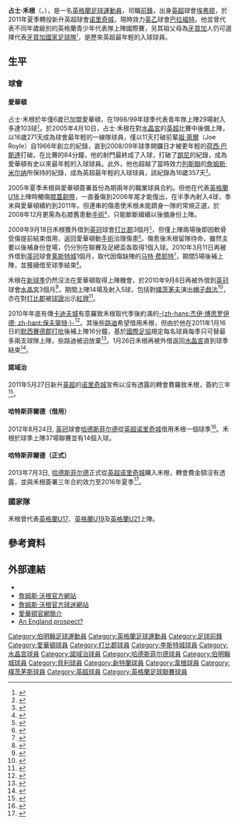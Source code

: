 {{noteTA|G1=足球|G2=EPL|G3=FAcup
|T=zh-hans:詹姆斯·沃根; zh-hant:占士·禾根;
|1=zh-hans:詹姆斯·沃根; zh-hant:占士·禾根;
|2=zh-hans:沃根; zh-hant:禾根;
|3=zh-hans:詹姆斯·米尔纳; zh-hant:占士·米拿;
}}
{{Infobox football biography
| name           = 詹姆斯·沃根<br />''James Vaughan''
| image          = James Vaughan 2016.jpg
| caption             = 
| fullname       = James Oliver Vaughan
| birth_date     = {{Birth date and age|1988|7|14|24|df=y}}
| birth_place    = 英格蘭[[伯明翰|伯明翰]]
| height         = {{height|m=1.80}}
| position            = [[前鋒_(足球)|前鋒]]
|currentclub    = [[布拉德福德城足球俱乐部|巴拉福特]]
|clubnumber     = 12
| youthyears1    = 2002–2004 | youthclubs1 = [[埃弗顿足球俱乐部|埃弗顿]]
| years1         = 2004–2011 | clubs1 = [[埃弗顿足球俱乐部|埃弗顿]] | caps1 = 47 | goals1 = 7
| years2         = 2009      | clubs2 = → [[德比郡足球俱乐部|德比郡]] | caps2 = 2 | goals2 = 0
| years3         = 2010      | clubs3 = → [[莱斯特城足球俱乐部|莱斯特城]] | caps3 = 8 | goals3 = 1
| years4         = 2010      | clubs4 = → [[水晶宫足球俱乐部|水晶宮]] | caps4 = 14 | goals4 = 5
| years5         = 2011      | clubs5 = → [[水晶宫足球俱乐部|水晶宮]] | caps5 = 16 | goals5 = 4
| years6         = 2011–2013 | clubs6 = [[诺里奇城足球俱乐部|诺里奇城]] | caps6 = 5 | goals6 = 0
| years7         = 2012–2013 | clubs7 = → [[哈德斯菲尔德足球俱乐部|哈德斯菲尔德]] | caps7 = 33 | goals7 = 14
| years8         = 2013–2016 | clubs8 = [[哈德斯菲尔德足球俱乐部|哈德斯菲尔德]] | caps8 = 53 | goals8 = 17
| years9         = 2015–2016 | clubs9 = → [[伯明翰足球會|伯明翰]] | caps9 = 15 | goals9 = 0
| years10        = 2016      | clubs10 = [[伯明翰足球會|伯明翰]] | caps10 = 0 | goals10 = 0
| years11        = 2016–2017 | clubs11 = [[貝里足球俱樂部|貝里]] | caps11 = 37 | goals11 = 24
| years12        = 2017–2018 | clubs12= [[桑德兰足球俱乐部|桑德兰]]                        | caps12= 23  | goals12= 2
| years13        = 2018–2019 | clubs13= [[威根竞技足球俱乐部|威根]]                  | caps13= 38   | goals13= 5
| years14         = 2019 | clubs14 = → [[朴茨茅斯足球俱乐部|朴茨茅斯]] | caps14 = 11 | goals14 = 0
| years15        = 2019– | clubs15= [[布拉德福德城足球俱乐部|巴拉福特]]                  | caps15= 11   | goals15= 3
| nationalyears1 = 2004–2005 | nationalteam1 = [[英格蘭17歲以下足球代表隊|英格蘭U17]] | nationalcaps1  = 6 | nationalgoals1 = 2
| nationalyears2 = 2006–2007 | nationalteam2 = [[英格蘭19歲以下足球代表隊|英格蘭U19]] | nationalcaps2  = 3 | nationalgoals2 = 3
| nationalyears3 = 2007–2011 | nationalteam3 = [[英格蘭21歲以下足球代表隊|英格蘭U21]] | nationalcaps3  = 4 | nationalgoals3 = 0
| medaltemplates      = 
| club-update         = 2019年9月28日 02:55 (UTC)
| nationalteam-update = 2013年6月1日 13:40 (UTC)
}}

'''占士·禾根'''（{{lang-en|'''James Vaughan'''}}，{{bd|1988年|7月14日|catIdx=Vaughan, James}}），是一名[[英格蘭|英格蘭]][[足球|足球]][[運動員|運動員]]，司職[[前鋒_(足球)|前鋒]]，出身[[英超|英超]]球會[[埃弗顿足球俱乐部|埃弗顿]]，於2011年夏季轉投新升英超球會[[诺里奇城足球俱乐部|诺里奇城]]，現時效力[[英乙|英乙]]球會[[布拉德福德城足球俱乐部|巴拉福特]]。他並曾代表不同年歲級別的英格蘭青少年代表隊上陣國際賽，另其祖父母為[[牙買加|牙買加]]人仍可選擇代表[[牙買加國家足球隊|牙買加國家足球隊]]<small><ref>{{cite news |language=en |url=http://www.examiner.co.uk/sport/football/news/huddersfield-towns-james-vaughan-fingers-4930103 |title=Huddersfield Town’s James Vaughan has fingers crossed for Jamaican call |publisher=''examiner.co.uk'' |date=2013-04-27 |accessdate=2013-09-18 |archive-date=2017-09-01 |archive-url=https://web.archive.org/web/20170901112229/http://www.examiner.co.uk/sport/football/news/huddersfield-towns-james-vaughan-fingers-4930103 |dead-url=no }}</ref></small>，是歷來英超最年輕的入球球員。

==生平==
===球會===
====愛華頓====
占士·禾根於年僅6歲已加盟愛華頓，在1998/99年球季代表青年隊上陣29場射入多達103球<small><ref name="Saturday Interview">{{cite web |language=en |url=http://www.guardian.co.uk/football/2007/apr/28/newsstory.sport2 |title=Vaughan cuts loose again after fright of his life |publisher=''guardian.co.uk'' |date=2007-04-28 |accessdate=2009-09-19 |archive-date=2012-10-13 |archive-url=https://web.archive.org/web/20121013233031/http://www.guardian.co.uk/football/2007/apr/28/newsstory.sport2 |dead-url=no }}</ref></small>。於2005年4月10日，占士·禾根在對[[水晶宫足球俱乐部|水晶宮]]的[[英超|英超]]比賽中後備上陣，以16歲271天成為球會最年輕的一線隊球員，僅以11天打破前輩[[祖·萊爾|祖·萊爾]]（Joe Royle）自1966年創立的紀錄，直到2008/09年球季開鑼日才被更年輕的[[荷西·巴斯達|荷西·巴斯達]]打破。在比賽的84分鐘，他的射門最終成了入球，打破了[[朗尼|朗尼]]的紀錄，成為愛華頓有史以來最年輕的入球球員。此外，他也超越了當時效力[[列斯聯足球會|列斯聯]]的[[詹姆斯·米尔纳|詹姆斯·米尔纳]]所保持的紀錄，成為英超最年輕的入球球員，該紀錄為16歲357天<small><ref>{{cite news |language=en |url=http://news.bbc.co.uk/sport2/hi/football/eng_prem/4431011.stm |title=Irvine hails Vaughan dream debut |publisher=[[BBC|BBC]] Sport |date=2005-04-10 |accessdate=2009-09-19 |archive-date=2015-06-29 |archive-url=https://web.archive.org/web/20150629064219/http://news.bbc.co.uk/sport2/hi/football/eng_prem/4431011.stm |dead-url=no }}</ref></small>。

2005年夏季禾根與愛華頓簽署首份為期兩年的職業球員合約。但他在代表[[英格蘭18歲以下足球代表隊|英格蘭U18]]上陣時觸傷[[膝蓋|膝蓋]][[韌帶|韌帶]]，一直養傷到2006年尾才能復出，在半季內射入4球，季末與愛華頓續約到2011年。但連串的傷患使禾根未能躋身一隊的常規正選，於2008年12月更需為右膝舊患動[[手術|手術]]<small><ref>{{cite news |language=en |url=http://news.bbc.co.uk/sport2/hi/football/teams/e/everton/7748394.stm |title=Vaughan undergoes surgery on knee |publisher=[[BBC|BBC]] Sport |date=2008-12-18 |accessdate=2009-09-19 |archive-date=2021-02-06 |archive-url=https://web.archive.org/web/20210206104951/http://news.bbc.co.uk/sport2/hi/football/teams/e/everton/7748394.stm |dead-url=no }}</ref></small>，只能斷斷續續以後備身份上陣。

2009年9月18日禾根獲外借到[[英冠|英冠]]球會[[德比郡足球俱乐部|打比郡]]3個月<small><ref>{{cite news |language=en |url=http://news.bbc.co.uk/sport2/hi/football/teams/d/derby_county/8262613.stm |title=Everton's Vaughan loaned to Derby |publisher=[[BBC|BBC]] Sport |date=2009-09-18 |accessdate=2009-09-19 |archive-date=2021-02-06 |archive-url=https://web.archive.org/web/20210206105026/http://news.bbc.co.uk/sport2/hi/football/teams/d/derby_county/8262613.stm |dead-url=no }}</ref></small>，但僅上陣兩場後即因軟骨受傷提前結束借用，返回愛華頓動[[手術|手術]]治理傷患<small><ref>{{cite news |language=en |url=http://www.evertonfc.com/news/archive/another-vaughan-setback.html |title=Another Vaughan Setback |publisher=[[埃弗顿足球俱乐部|''evertonfc.com'']] |date=2009-10-07 |accessdate=2010-03-12 |archive-url=https://web.archive.org/web/20091225042216/http://evertonfc.com/news/archive/another-vaughan-setback.html |archive-date=2009-12-25 |dead-url=yes }}</ref></small>。傷愈後禾根留隊待命，雖然主要以後補身份登場，仍分別在聯賽及足總盃各取得1個入球。2010年3月11日再被外借到[[英冠|英冠]]球會[[莱斯特城足球俱乐部|莱斯特城]]1個月，取代因傷缺陣的[[马特·费耶特|马特·费耶特]]<small><ref>{{cite news |language=en |url=http://www.skysports.com/story/0,19528,12875_6015923,00.html |title=Foxes bring in Vaughan |publisher=Sky Sports |date=2010-03-11 |accessdate=2010-03-12 |archive-date=2017-02-18 |archive-url=https://web.archive.org/web/20170218063402/http://www.skysports.com/story/0,19528,12875_6015923,00.html |dead-url=no }}</ref></small>，期間5場後補上陣，並獲續借至球季結束<small><ref>{{cite news |language=en |url=http://news.bbc.co.uk/sport2/hi/football/teams/l/leicester_city/8619893.stm |title=James Vaughan extends loan at Leicester City |publisher=[[BBC|BBC]] Sport |date=2010-04-14 |accessdate=2010-04-15 |archive-date=2021-02-06 |archive-url=https://web.archive.org/web/20210206105011/http://news.bbc.co.uk/sport2/hi/football/teams/l/leicester_city/8619893.stm |dead-url=no }}</ref></small>。

禾根在[[2010年至2011年英格蘭超級聯賽|新球季]]仍然沒法在愛華頓取得上陣機會，於2010年9月8日再被外借到[[英冠|英冠]]球會[[水晶宫足球俱乐部|水晶宮]]3個月<ref>{{cite news |language=en |url=http://news.bbc.co.uk/sport2/hi/football/teams/c/crystal_palace/8982010.stm |title=Crystal Palace sign Everton's James Vaughan on loan |publisher=[[BBC|BBC]] Sport |date=2010-09-08 |accessdate=2010-09-09 |archive-date=2011-02-01 |archive-url=https://web.archive.org/web/20110201094128/http://news.bbc.co.uk/sport2/hi/football/teams/c/crystal_palace/8982010.stm |dead-url=no }}</ref>，期間上陣14場及射入5球，包括對[[朴茨茅斯足球俱乐部|樸茨茅夫]]演出[[帽子戲法|帽子戲法]]<ref>{{cite news |language=en |url=http://news.bbc.co.uk/sport2/hi/football/eng_div_1/8989418.stm |title=Crystal Palace 4-1 Portsmouth |publisher=''[[BBC_Sport|BBC Sport]]'' |date=2010-09-14 |accessdate=2011-01-05 |archive-date=2021-02-06 |archive-url=https://web.archive.org/web/20210206105021/http://news.bbc.co.uk/sport2/hi/football/eng_div_1/8989418.stm |dead-url=no }}</ref>，亦在對[[德比郡足球俱乐部|打比郡]]被[[球證|球證]]出示[[紅牌|紅牌]]<ref>{{cite news |language=en |url=http://news.bbc.co.uk/sport2/hi/football/eng_div_1/9021276.stm |title=Derby 5-0 Crystal Palace |publisher=''[[BBC_Sport|BBC Sport]]'' |date=2010-09-25 |accessdate=2011-01-05 |archive-date=2021-02-06 |archive-url=https://web.archive.org/web/20210206105025/http://news.bbc.co.uk/sport2/hi/football/eng_div_1/9021276.stm |dead-url=no }}</ref>。

2010年年底有傳[[卡迪夫城足球俱乐部|卡迪夫城]]有意羅致禾根取代季後約滿的[[杰伊·博思罗伊德|-{zh-hans:杰伊·博思罗伊德; zh-hant:保夫箂特;}-]]<ref>{{cite news |language=en |url=http://news.bbc.co.uk/sport2/hi/football/teams/c/cardiff_city/9327832.stm |title=Cardiff City keen on Everton striker James Vaughan |publisher=''[[BBC_Sport|BBC Sport]]'' |date=2010-12-30 |accessdate=2011-01-27 |archive-date=2021-02-06 |archive-url=https://web.archive.org/web/20210206105055/http://news.bbc.co.uk/sport2/hi/football/teams/c/cardiff_city/9327832.stm |dead-url=no }}</ref>。其後[[凯尔特人足球俱乐部|些路迪]]希望借用禾根，但由於他在2011年1月16日的[[默西賽德郡打吡|默西賽德郡打吡]]後補上陣16分鐘，基於[[國際足協|國際足協]]規定每名球員每季只可替最多兩支球隊上陣，些路迪被迫放棄<ref>{{cite news |language=en |url=http://news.bbc.co.uk/sport2/hi/football/teams/c/celtic/9367117.stm |title=Celtic drop interest in Everton striker James Vaughan |publisher=''[[BBC_Sport|BBC Sport]]'' |date=2011-01-21 |accessdate=2011-01-27 |archive-date=2011-03-23 |archive-url=https://web.archive.org/web/20110323005024/http://news.bbc.co.uk/sport2/hi/football/teams/c/celtic/9367117.stm |dead-url=no }}</ref>。1月26日禾根再被外借返回[[水晶宫足球俱乐部|水晶宮]]直到球季結束<ref>{{cite news |language=en |url=http://news.bbc.co.uk/sport2/hi/football/teams/c/crystal_palace/9377416.stm |title=Everton striker James Vaughan returns to Palace on loan |publisher=''[[BBC_Sport|BBC Sport]]'' |date=2011-01-26 |accessdate=2011-01-27 |archive-date=2011-02-09 |archive-url=https://web.archive.org/web/20110209041844/http://news.bbc.co.uk/sport2/hi/football/teams/c/crystal_palace/9377416.stm |dead-url=no }}</ref>。

====諾域治====
2011年5月27日新升[[英超|英超]]的[[诺里奇城足球俱乐部|诺里奇城]]宣佈以沒有透露的轉會費羅致禾根，簽約三年<ref>{{cite news |language=en |url=http://news.bbc.co.uk/sport2/hi/football/13581063.stm |title=Norwich City sign striker James Vaughan from Everton |publisher=''[[BBC_Sport|BBC Sport]]'' |date=2011-05-27 |accessdate=2011-05-28 |archive-date=2011-05-30 |archive-url=https://web.archive.org/web/20110530033024/http://news.bbc.co.uk/sport2/hi/football/13581063.stm |dead-url=no }}</ref>。

====哈特斯菲爾德（借用）====
2012年8月24日, [[英冠|英冠]]球會[[哈德斯菲尔德足球俱乐部|哈德斯菲尔德]]從[[英超|英超]][[诺里奇城足球俱乐部|诺里奇城]]借用禾根一個球季<ref>{{cite news |language=en |url=http://www.bbc.co.uk/sport/0/football/19368978 |title=Huddersfield Town sign Norwich striker James Vaughan on loan |publisher=''[[BBC_Sport|BBC Sport]]'' |date=2012-08-24 |accessdate=2013-06-01 |archive-date=2013-10-17 |archive-url=https://web.archive.org/web/20131017021216/http://www.bbc.co.uk/sport/0/football/19368978 |dead-url=no }}</ref>。禾根於球季上陣37場聯賽並有14個入球。

====哈特斯菲爾德（正式）====
2013年7月3日, [[哈德斯菲尔德足球俱乐部|哈德斯菲尔德]]正式從[[英超|英超]][[诺里奇城足球俱乐部|诺里奇城]]購入禾根，轉會費金頟沒有透露，並與禾根簽署三年合約效力至2016年夏季<ref>{{cite news |language=en |url=http://www.bbc.co.uk/sport/0/football/23173456 |title=James Vaughan: Huddersfield Town sign Norwich City striker |publisher=''[[BBC_Sport|BBC Sport]]'' |date=2013-07-03 |accessdate=2013-09-18 |archive-date=2013-10-16 |archive-url=https://web.archive.org/web/20131016200428/http://www.bbc.co.uk/sport/0/football/23173456 |dead-url=no }}</ref>。

===國家隊===
禾根曾代表[[英格蘭17歲以下足球代表隊|英格蘭U17]]、[[英格蘭19歲以下足球代表隊|英格蘭U19]]及[[英格蘭21歲以下足球代表隊|英格蘭U21]]上陣。

==參考資料==
{{reflist}}

==外部連結==
{{commonscat|James Vaughan}}
*{{soccerbase|id=40847|name=詹姆斯·沃根}}
*[http://www.jamesvaughan.net/ 詹姆斯·沃根官方網站]{{dead link|date=2018年4月 |bot=InternetArchiveBot |fix-attempted=yes }}
*[https://web.archive.org/web/20081208173244/http://www.jamesvaughan.co.uk/ 詹姆斯·沃根官方球迷網站] 
*[https://web.archive.org/web/20090222210737/http://www.evertonfc.com/match/everton-squad.html?player_id=43 愛華頓官網簡介]
*[https://web.archive.org/web/20081122134340/http://www.inthenews.co.uk/sports/football/sport/features/england-cub/england-watch-%E2%80%93-james-vaughan-$452426.htm An England prospect?]

{{Authority control}}
{{DEFAULTSORT:Vaughan, James}}
[[Category:伯明翰足球運動員|Category:伯明翰足球運動員]]
[[Category:英格蘭足球運動員|Category:英格蘭足球運動員]]
[[Category:足球前鋒|Category:足球前鋒]]
[[Category:愛華頓球員|Category:愛華頓球員]]
[[Category:打比郡球員|Category:打比郡球員]]
[[Category:李斯特城球員|Category:李斯特城球員]]
[[Category:水晶宮球員|Category:水晶宮球員]]
[[Category:諾域治球員|Category:諾域治球員]]
[[Category:哈德斯菲尔德球員|Category:哈德斯菲尔德球員]]
[[Category:伯明翰城球員|Category:伯明翰城球員]]
[[Category:貝利球員|Category:貝利球員]]
[[Category:新特蘭球員|Category:新特蘭球員]]
[[Category:韋根球員|Category:韋根球員]]
[[Category:樸茨茅斯球員|Category:樸茨茅斯球員]]
[[Category:英超球員|Category:英超球員]]
[[Category:英格蘭足球聯賽球員|Category:英格蘭足球聯賽球員]]